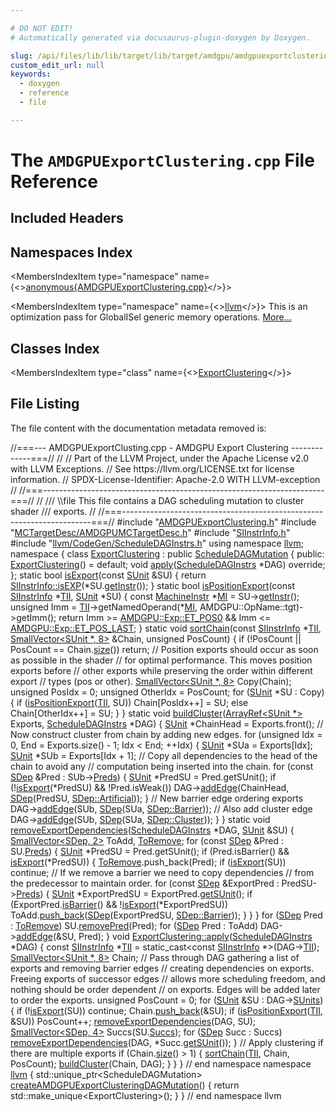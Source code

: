 ```yaml
---

# DO NOT EDIT!
# Automatically generated via docusaurus-plugin-doxygen by Doxygen.

slug: /api/files/lib/lib/target/lib/target/amdgpu/amdgpuexportclustering-cpp
custom_edit_url: null
keywords:
  - doxygen
  - reference
  - file

---
```





# The `AMDGPUExportClustering.cpp` File Reference

<DoxygenPage pluginConfig={pluginConfig}>



## Included Headers

<IncludesList>
<IncludesListItem
  filePath="AMDGPUExportClustering.h"
  permalink="/docs/api/files/lib/lib/target/lib/target/amdgpu/amdgpuexportclustering-h"
  isLocal="true" />
<IncludesListItem
  filePath="MCTargetDesc/AMDGPUMCTargetDesc.h"
  permalink="/docs/api/files/lib/lib/target/lib/target/amdgpu/lib/target/amdgpu/mctargetdesc/amdgpumctargetdesc-h"
  isLocal="true" />
<IncludesListItem
  filePath="SIInstrInfo.h"
  permalink="/docs/api/files/lib/lib/target/lib/target/amdgpu/siinstrinfo-h"
  isLocal="true" />
<IncludesListItem
  filePath="llvm/CodeGen/ScheduleDAGInstrs.h"
  permalink="/docs/api/files/include/include/llvm/include/llvm/codegen/scheduledaginstrs-h"
  isLocal="true" />
</IncludesList>

## Namespaces Index

<MembersIndex>

<MembersIndexItem
  type="namespace"
  name={<><a href="/docs/api/namespaces/anonymous-amdgpuexportclustering-cpp-">anonymous&#123;AMDGPUExportClustering.cpp&#125;</a></>}>
</MembersIndexItem>

<MembersIndexItem
  type="namespace"
  name={<><a href="/docs/api/namespaces/llvm">llvm</a></>}>
This is an optimization pass for GlobalISel generic memory operations. <a href="/docs/api/namespaces/llvm/#details">More...</a>
</MembersIndexItem>

</MembersIndex>

## Classes Index

<MembersIndex>

<MembersIndexItem
  type="class"
  name={<><a href="/docs/api/classes/anonymous-namespace-amdgpuexportclustering-cpp-/exportclustering">ExportClustering</a></>}>
</MembersIndexItem>

</MembersIndex>


## File Listing

The file content with the documentation metadata removed is:

<ProgramListing>

<Link id="l00001" /><CodeLine lineNumber="1"><Highlight kind="comment">//===--- AMDGPUExportClusting.cpp - AMDGPU Export Clustering  -------------===//</Highlight><Highlight kind="normal"></Highlight></CodeLine>
<Link id="l00002" /><CodeLine lineNumber="2"><Highlight kind="normal"></Highlight><Highlight kind="comment">//</Highlight><Highlight kind="normal"></Highlight></CodeLine>
<Link id="l00003" /><CodeLine lineNumber="3"><Highlight kind="normal"></Highlight><Highlight kind="comment">// Part of the LLVM Project, under the Apache License v2.0 with LLVM Exceptions.</Highlight><Highlight kind="normal"></Highlight></CodeLine>
<Link id="l00004" /><CodeLine lineNumber="4"><Highlight kind="normal"></Highlight><Highlight kind="comment">// See https://llvm.org/LICENSE.txt for license information.</Highlight><Highlight kind="normal"></Highlight></CodeLine>
<Link id="l00005" /><CodeLine lineNumber="5"><Highlight kind="normal"></Highlight><Highlight kind="comment">// SPDX-License-Identifier: Apache-2.0 WITH LLVM-exception</Highlight><Highlight kind="normal"></Highlight></CodeLine>
<Link id="l00006" /><CodeLine lineNumber="6"><Highlight kind="normal"></Highlight><Highlight kind="comment">//</Highlight><Highlight kind="normal"></Highlight></CodeLine>
<Link id="l00007" /><CodeLine lineNumber="7"><Highlight kind="normal"></Highlight><Highlight kind="comment">//===----------------------------------------------------------------------===//</Highlight><Highlight kind="normal"></Highlight></CodeLine>
<Link id="l00008" /><CodeLine lineNumber="8"><Highlight kind="normal"></Highlight><Highlight kind="comment">//</Highlight><Highlight kind="comment"></Highlight></CodeLine>
<Link id="l00009" /><CodeLine lineNumber="9"><Highlight kind="comment">/// \\file This file contains a DAG scheduling mutation to cluster shader</Highlight></CodeLine>
<Link id="l00010" /><CodeLine lineNumber="10"><Highlight kind="comment">///       exports.</Highlight><Highlight kind="normal"></Highlight></CodeLine>
<Link id="l00011" /><CodeLine lineNumber="11"><Highlight kind="normal"></Highlight><Highlight kind="comment">//</Highlight><Highlight kind="normal"></Highlight></CodeLine>
<Link id="l00012" /><CodeLine lineNumber="12"><Highlight kind="normal"></Highlight><Highlight kind="comment">//===----------------------------------------------------------------------===//</Highlight><Highlight kind="normal"></Highlight></CodeLine>
<Link id="l00013" /><CodeLine lineNumber="13"><Highlight kind="normal"></Highlight></CodeLine>
<Link id="l00014" /><CodeLine lineNumber="14"><Highlight kind="normal"></Highlight><Highlight kind="preprocessor">#include &quot;<a href="/docs/api/files/lib/lib/target/lib/target/amdgpu/amdgpuexportclustering-h">AMDGPUExportClustering.h</a>&quot;</Highlight><Highlight kind="normal"></Highlight></CodeLine>
<Link id="l00015" /><CodeLine lineNumber="15"><Highlight kind="normal"></Highlight><Highlight kind="preprocessor">#include &quot;<a href="/docs/api/files/lib/lib/target/lib/target/amdgpu/lib/target/amdgpu/mctargetdesc/amdgpumctargetdesc-h">MCTargetDesc/AMDGPUMCTargetDesc.h</a>&quot;</Highlight><Highlight kind="normal"></Highlight></CodeLine>
<Link id="l00016" /><CodeLine lineNumber="16"><Highlight kind="normal"></Highlight><Highlight kind="preprocessor">#include &quot;<a href="/docs/api/files/lib/lib/target/lib/target/amdgpu/siinstrinfo-h">SIInstrInfo.h</a>&quot;</Highlight><Highlight kind="normal"></Highlight></CodeLine>
<Link id="l00017" /><CodeLine lineNumber="17"><Highlight kind="normal"></Highlight><Highlight kind="preprocessor">#include &quot;<a href="/docs/api/files/include/include/llvm/include/llvm/codegen/scheduledaginstrs-h">llvm/CodeGen/ScheduleDAGInstrs.h</a>&quot;</Highlight><Highlight kind="normal"></Highlight></CodeLine>
<Link id="l00018" /><CodeLine lineNumber="18"><Highlight kind="normal"></Highlight></CodeLine>
<Link id="l00019" /><CodeLine lineNumber="19"><Highlight kind="normal"></Highlight><Highlight kind="keyword">using namespace </Highlight><Highlight kind="normal"><a href="/docs/api/namespaces/llvm">llvm</a>;</Highlight></CodeLine>
<Link id="l00020" /><CodeLine lineNumber="20"><Highlight kind="normal"></Highlight></CodeLine>
<Link id="l00021" /><CodeLine lineNumber="21" lineLink="/docs/api/namespaces/anonymous-amdgpuexportclustering-cpp-"><Highlight kind="normal"></Highlight><Highlight kind="keyword">namespace </Highlight><Highlight kind="normal">&#123;</Highlight></CodeLine>
<Link id="l00022" /><CodeLine lineNumber="22"><Highlight kind="normal"></Highlight></CodeLine>
<Link id="l00023" /><CodeLine lineNumber="23" lineLink="/docs/api/classes/anonymous-namespace-amdgpuexportclustering-cpp-/exportclustering"><Highlight kind="normal"></Highlight><Highlight kind="keyword">class </Highlight><Highlight kind="normal"><a href="/docs/api/classes/anonymous-namespace-amdgpuexportclustering-cpp-/exportclustering/#a86cc5e778a12b636429d8a12e32117da">ExportClustering</a> : </Highlight><Highlight kind="keyword">public</Highlight><Highlight kind="normal"> <a href="/docs/api/classes/llvm/scheduledagmutation">ScheduleDAGMutation</a> &#123;</Highlight></CodeLine>
<Link id="l00024" /><CodeLine lineNumber="24"><Highlight kind="normal"></Highlight><Highlight kind="keyword">public</Highlight><Highlight kind="normal">:</Highlight></CodeLine>
<Link id="l00025" /><CodeLine lineNumber="25" lineLink="/docs/api/classes/anonymous-namespace-amdgpuexportclustering-cpp-/exportclustering/#a86cc5e778a12b636429d8a12e32117da"><Highlight kind="normal">  <a href="/docs/api/classes/anonymous-namespace-amdgpuexportclustering-cpp-/exportclustering/#a86cc5e778a12b636429d8a12e32117da">ExportClustering</a>() = </Highlight><Highlight kind="keywordflow">default</Highlight><Highlight kind="normal">;</Highlight></CodeLine>
<Link id="l00026" /><CodeLine lineNumber="26"><Highlight kind="normal">  </Highlight><Highlight kind="keywordtype">void</Highlight><Highlight kind="normal"> <a href="/docs/api/classes/anonymous-namespace-amdgpuexportclustering-cpp-/exportclustering/#a3432dbdb86f0a5f40c9d3bcfd8633b28">apply</a>(<a href="/docs/api/classes/llvm/scheduledaginstrs">ScheduleDAGInstrs</a> &#42;DAG) </Highlight><Highlight kind="keyword">override</Highlight><Highlight kind="normal">;</Highlight></CodeLine>
<Link id="l00027" /><CodeLine lineNumber="27"><Highlight kind="normal">&#125;;</Highlight></CodeLine>
<Link id="l00028" /><CodeLine lineNumber="28"><Highlight kind="normal"></Highlight></CodeLine>
<Link id="l00029" /><CodeLine lineNumber="29" lineLink="/docs/api/namespaces/anonymous-amdgpuexportclustering-cpp-/#a0a4dd89f625a6f7a354c0a5994114d1a"><Highlight kind="normal"></Highlight><Highlight kind="keyword">static</Highlight><Highlight kind="normal"> </Highlight><Highlight kind="keywordtype">bool</Highlight><Highlight kind="normal"> <a href="/docs/api/namespaces/anonymous-amdgpuexportclustering-cpp-/#a0a4dd89f625a6f7a354c0a5994114d1a">isExport</a>(</Highlight><Highlight kind="keyword">const</Highlight><Highlight kind="normal"> <a href="/docs/api/classes/llvm/sunit">SUnit</a> &amp;SU) &#123;</Highlight></CodeLine>
<Link id="l00030" /><CodeLine lineNumber="30"><Highlight kind="normal">  </Highlight><Highlight kind="keywordflow">return</Highlight><Highlight kind="normal"> <a href="/docs/api/classes/llvm/siinstrinfo/#a2d40ab246e329190bbf36cd93fd88e83">SIInstrInfo::isEXP</a>(&#42;SU.<a href="/docs/api/classes/llvm/sunit/#afc98c2c5417cad1a90fc4fe241fe8ba4">getInstr</a>());</Highlight></CodeLine>
<Link id="l00031" /><CodeLine lineNumber="31"><Highlight kind="normal">&#125;</Highlight></CodeLine>
<Link id="l00032" /><CodeLine lineNumber="32"><Highlight kind="normal"></Highlight></CodeLine>
<Link id="l00033" /><CodeLine lineNumber="33" lineLink="/docs/api/namespaces/anonymous-amdgpuexportclustering-cpp-/#a50ac9b7a39c6896200c312ccd78206bc"><Highlight kind="normal"></Highlight><Highlight kind="keyword">static</Highlight><Highlight kind="normal"> </Highlight><Highlight kind="keywordtype">bool</Highlight><Highlight kind="normal"> <a href="/docs/api/namespaces/anonymous-amdgpuexportclustering-cpp-/#a50ac9b7a39c6896200c312ccd78206bc">isPositionExport</a>(</Highlight><Highlight kind="keyword">const</Highlight><Highlight kind="normal"> <a href="/docs/api/classes/llvm/siinstrinfo">SIInstrInfo</a> &#42;<a href="/docs/api/files/lib/lib/target/lib/target/hexagon/hexagoncopytocombine-cpp/#a1d40004718218dbdf06b496766299101">TII</a>, <a href="/docs/api/classes/llvm/sunit">SUnit</a> &#42;SU) &#123;</Highlight></CodeLine>
<Link id="l00034" /><CodeLine lineNumber="34"><Highlight kind="normal">  </Highlight><Highlight kind="keyword">const</Highlight><Highlight kind="normal"> <a href="/docs/api/classes/llvm/machineinstr">MachineInstr</a> &#42;<a href="/docs/api/files/lib/lib/codegen/lib/codegen/globalisel/irtranslator-cpp/#abe44dfdea65b4f7e11e0a608ab708b76">MI</a> = SU-&gt;<a href="/docs/api/classes/llvm/sunit/#afc98c2c5417cad1a90fc4fe241fe8ba4">getInstr</a>();</Highlight></CodeLine>
<Link id="l00035" /><CodeLine lineNumber="35"><Highlight kind="normal">  </Highlight><Highlight kind="keywordtype">unsigned</Highlight><Highlight kind="normal"> Imm = <a href="/docs/api/files/lib/lib/target/lib/target/hexagon/hexagoncopytocombine-cpp/#a1d40004718218dbdf06b496766299101">TII</a>-&gt;getNamedOperand(&#42;<a href="/docs/api/files/lib/lib/codegen/lib/codegen/globalisel/irtranslator-cpp/#abe44dfdea65b4f7e11e0a608ab708b76">MI</a>, AMDGPU::OpName::tgt)-&gt;getImm();</Highlight></CodeLine>
<Link id="l00036" /><CodeLine lineNumber="36"><Highlight kind="normal">  </Highlight><Highlight kind="keywordflow">return</Highlight><Highlight kind="normal"> Imm &gt;= <a href="/docs/api/namespaces/llvm/amdgpu/exp/#af7592dc94276d1958420bcfb414b6998a819e373068289857bb1cef7f5b320c11">AMDGPU::Exp::ET&#95;POS0</a> &amp;&amp; Imm &lt;= <a href="/docs/api/namespaces/llvm/amdgpu/exp/#af7592dc94276d1958420bcfb414b6998ac84234e8abdfe7d1a85fef7297734e49">AMDGPU::Exp::ET&#95;POS&#95;LAST</a>;</Highlight></CodeLine>
<Link id="l00037" /><CodeLine lineNumber="37"><Highlight kind="normal">&#125;</Highlight></CodeLine>
<Link id="l00038" /><CodeLine lineNumber="38"><Highlight kind="normal"></Highlight></CodeLine>
<Link id="l00039" /><CodeLine lineNumber="39" lineLink="/docs/api/namespaces/anonymous-amdgpuexportclustering-cpp-/#a2db51bd33669db1b6468d51dd5d6e215"><Highlight kind="normal"></Highlight><Highlight kind="keyword">static</Highlight><Highlight kind="normal"> </Highlight><Highlight kind="keywordtype">void</Highlight><Highlight kind="normal"> <a href="/docs/api/namespaces/anonymous-amdgpuexportclustering-cpp-/#a2db51bd33669db1b6468d51dd5d6e215">sortChain</a>(</Highlight><Highlight kind="keyword">const</Highlight><Highlight kind="normal"> <a href="/docs/api/classes/llvm/siinstrinfo">SIInstrInfo</a> &#42;<a href="/docs/api/files/lib/lib/target/lib/target/hexagon/hexagoncopytocombine-cpp/#a1d40004718218dbdf06b496766299101">TII</a>, <a href="/docs/api/classes/llvm/smallvector">SmallVector&lt;SUnit &#42;, 8&gt;</a> &amp;Chain,</Highlight></CodeLine>
<Link id="l00040" /><CodeLine lineNumber="40"><Highlight kind="normal">                      </Highlight><Highlight kind="keywordtype">unsigned</Highlight><Highlight kind="normal"> PosCount) &#123;</Highlight></CodeLine>
<Link id="l00041" /><CodeLine lineNumber="41"><Highlight kind="normal">  </Highlight><Highlight kind="keywordflow">if</Highlight><Highlight kind="normal"> (!PosCount || PosCount == Chain.<a href="/docs/api/classes/llvm/smallvectortemplatecommon/#a1c479a8c434377c2b8cb056bdfdfc201">size</a>())</Highlight></CodeLine>
<Link id="l00042" /><CodeLine lineNumber="42"><Highlight kind="normal">    </Highlight><Highlight kind="keywordflow">return</Highlight><Highlight kind="normal">;</Highlight></CodeLine>
<Link id="l00043" /><CodeLine lineNumber="43"><Highlight kind="normal"></Highlight></CodeLine>
<Link id="l00044" /><CodeLine lineNumber="44"><Highlight kind="normal">  </Highlight><Highlight kind="comment">// Position exports should occur as soon as possible in the shader</Highlight><Highlight kind="normal"></Highlight></CodeLine>
<Link id="l00045" /><CodeLine lineNumber="45"><Highlight kind="normal">  </Highlight><Highlight kind="comment">// for optimal performance.  This moves position exports before</Highlight><Highlight kind="normal"></Highlight></CodeLine>
<Link id="l00046" /><CodeLine lineNumber="46"><Highlight kind="normal">  </Highlight><Highlight kind="comment">// other exports while preserving the order within different export</Highlight><Highlight kind="normal"></Highlight></CodeLine>
<Link id="l00047" /><CodeLine lineNumber="47"><Highlight kind="normal">  </Highlight><Highlight kind="comment">// types (pos or other).</Highlight><Highlight kind="normal"></Highlight></CodeLine>
<Link id="l00048" /><CodeLine lineNumber="48"><Highlight kind="normal">  <a href="/docs/api/classes/llvm/smallvector">SmallVector&lt;SUnit &#42;, 8&gt;</a> Copy(Chain);</Highlight></CodeLine>
<Link id="l00049" /><CodeLine lineNumber="49"><Highlight kind="normal">  </Highlight><Highlight kind="keywordtype">unsigned</Highlight><Highlight kind="normal"> PosIdx = 0;</Highlight></CodeLine>
<Link id="l00050" /><CodeLine lineNumber="50"><Highlight kind="normal">  </Highlight><Highlight kind="keywordtype">unsigned</Highlight><Highlight kind="normal"> OtherIdx = PosCount;</Highlight></CodeLine>
<Link id="l00051" /><CodeLine lineNumber="51"><Highlight kind="normal">  </Highlight><Highlight kind="keywordflow">for</Highlight><Highlight kind="normal"> (<a href="/docs/api/classes/llvm/sunit">SUnit</a> &#42;SU : Copy) &#123;</Highlight></CodeLine>
<Link id="l00052" /><CodeLine lineNumber="52"><Highlight kind="normal">    </Highlight><Highlight kind="keywordflow">if</Highlight><Highlight kind="normal"> (<a href="/docs/api/namespaces/anonymous-amdgpuexportclustering-cpp-/#a50ac9b7a39c6896200c312ccd78206bc">isPositionExport</a>(<a href="/docs/api/files/lib/lib/target/lib/target/hexagon/hexagoncopytocombine-cpp/#a1d40004718218dbdf06b496766299101">TII</a>, SU))</Highlight></CodeLine>
<Link id="l00053" /><CodeLine lineNumber="53"><Highlight kind="normal">      Chain&#91;PosIdx++&#93; = SU;</Highlight></CodeLine>
<Link id="l00054" /><CodeLine lineNumber="54"><Highlight kind="normal">    </Highlight><Highlight kind="keywordflow">else</Highlight><Highlight kind="normal"></Highlight></CodeLine>
<Link id="l00055" /><CodeLine lineNumber="55"><Highlight kind="normal">      Chain&#91;OtherIdx++&#93; = SU;</Highlight></CodeLine>
<Link id="l00056" /><CodeLine lineNumber="56"><Highlight kind="normal">  &#125;</Highlight></CodeLine>
<Link id="l00057" /><CodeLine lineNumber="57"><Highlight kind="normal">&#125;</Highlight></CodeLine>
<Link id="l00058" /><CodeLine lineNumber="58"><Highlight kind="normal"></Highlight></CodeLine>
<Link id="l00059" /><CodeLine lineNumber="59" lineLink="/docs/api/namespaces/anonymous-amdgpuexportclustering-cpp-/#a07b42c1e90cefebe812ba65deb791e95"><Highlight kind="normal"></Highlight><Highlight kind="keyword">static</Highlight><Highlight kind="normal"> </Highlight><Highlight kind="keywordtype">void</Highlight><Highlight kind="normal"> <a href="/docs/api/namespaces/anonymous-amdgpuexportclustering-cpp-/#a07b42c1e90cefebe812ba65deb791e95">buildCluster</a>(<a href="/docs/api/classes/llvm/arrayref">ArrayRef&lt;SUnit &#42;&gt;</a> Exports, <a href="/docs/api/classes/llvm/scheduledaginstrs">ScheduleDAGInstrs</a> &#42;DAG) &#123;</Highlight></CodeLine>
<Link id="l00060" /><CodeLine lineNumber="60"><Highlight kind="normal">  <a href="/docs/api/classes/llvm/sunit">SUnit</a> &#42;ChainHead = Exports.front();</Highlight></CodeLine>
<Link id="l00061" /><CodeLine lineNumber="61"><Highlight kind="normal"></Highlight></CodeLine>
<Link id="l00062" /><CodeLine lineNumber="62"><Highlight kind="normal">  </Highlight><Highlight kind="comment">// Now construct cluster from chain by adding new edges.</Highlight><Highlight kind="normal"></Highlight></CodeLine>
<Link id="l00063" /><CodeLine lineNumber="63"><Highlight kind="normal">  </Highlight><Highlight kind="keywordflow">for</Highlight><Highlight kind="normal"> (</Highlight><Highlight kind="keywordtype">unsigned</Highlight><Highlight kind="normal"> Idx = 0, End = Exports.size() - 1; Idx &lt; End; ++Idx) &#123;</Highlight></CodeLine>
<Link id="l00064" /><CodeLine lineNumber="64"><Highlight kind="normal">    <a href="/docs/api/classes/llvm/sunit">SUnit</a> &#42;SUa = Exports&#91;Idx&#93;;</Highlight></CodeLine>
<Link id="l00065" /><CodeLine lineNumber="65"><Highlight kind="normal">    <a href="/docs/api/classes/llvm/sunit">SUnit</a> &#42;SUb = Exports&#91;Idx + 1&#93;;</Highlight></CodeLine>
<Link id="l00066" /><CodeLine lineNumber="66"><Highlight kind="normal"></Highlight></CodeLine>
<Link id="l00067" /><CodeLine lineNumber="67"><Highlight kind="normal">    </Highlight><Highlight kind="comment">// Copy all dependencies to the head of the chain to avoid any</Highlight><Highlight kind="normal"></Highlight></CodeLine>
<Link id="l00068" /><CodeLine lineNumber="68"><Highlight kind="normal">    </Highlight><Highlight kind="comment">// computation being inserted into the chain.</Highlight><Highlight kind="normal"></Highlight></CodeLine>
<Link id="l00069" /><CodeLine lineNumber="69"><Highlight kind="normal">    </Highlight><Highlight kind="keywordflow">for</Highlight><Highlight kind="normal"> (</Highlight><Highlight kind="keyword">const</Highlight><Highlight kind="normal"> <a href="/docs/api/classes/llvm/sdep">SDep</a> &amp;Pred : SUb-&gt;<a href="/docs/api/classes/llvm/sunit/#ae2b43854b542de66eec6475adc48f56c">Preds</a>) &#123;</Highlight></CodeLine>
<Link id="l00070" /><CodeLine lineNumber="70"><Highlight kind="normal">      <a href="/docs/api/classes/llvm/sunit">SUnit</a> &#42;PredSU = Pred.getSUnit();</Highlight></CodeLine>
<Link id="l00071" /><CodeLine lineNumber="71"><Highlight kind="normal">      </Highlight><Highlight kind="keywordflow">if</Highlight><Highlight kind="normal"> (!<a href="/docs/api/namespaces/anonymous-amdgpuexportclustering-cpp-/#a0a4dd89f625a6f7a354c0a5994114d1a">isExport</a>(&#42;PredSU) &amp;&amp; !Pred.isWeak())</Highlight></CodeLine>
<Link id="l00072" /><CodeLine lineNumber="72"><Highlight kind="normal">        DAG-&gt;<a href="/docs/api/classes/llvm/scheduledaginstrs/#a86bfa4838cb7e42648615d27c94c8017">addEdge</a>(ChainHead, <a href="/docs/api/classes/llvm/sdep">SDep</a>(PredSU, <a href="/docs/api/classes/llvm/sdep/#a551060cb0333d9d0cfdacd2576d817b9a8afafe9e6f4c2fb9744242a6b369a0f1">SDep::Artificial</a>));</Highlight></CodeLine>
<Link id="l00073" /><CodeLine lineNumber="73"><Highlight kind="normal">    &#125;</Highlight></CodeLine>
<Link id="l00074" /><CodeLine lineNumber="74"><Highlight kind="normal"></Highlight></CodeLine>
<Link id="l00075" /><CodeLine lineNumber="75"><Highlight kind="normal">    </Highlight><Highlight kind="comment">// New barrier edge ordering exports</Highlight><Highlight kind="normal"></Highlight></CodeLine>
<Link id="l00076" /><CodeLine lineNumber="76"><Highlight kind="normal">    DAG-&gt;<a href="/docs/api/classes/llvm/scheduledaginstrs/#a86bfa4838cb7e42648615d27c94c8017">addEdge</a>(SUb, <a href="/docs/api/classes/llvm/sdep">SDep</a>(SUa, <a href="/docs/api/classes/llvm/sdep/#a551060cb0333d9d0cfdacd2576d817b9a3d026b42ef4cc00c58dd954b3c5eda65">SDep::Barrier</a>));</Highlight></CodeLine>
<Link id="l00077" /><CodeLine lineNumber="77"><Highlight kind="normal">    </Highlight><Highlight kind="comment">// Also add cluster edge</Highlight><Highlight kind="normal"></Highlight></CodeLine>
<Link id="l00078" /><CodeLine lineNumber="78"><Highlight kind="normal">    DAG-&gt;<a href="/docs/api/classes/llvm/scheduledaginstrs/#a86bfa4838cb7e42648615d27c94c8017">addEdge</a>(SUb, <a href="/docs/api/classes/llvm/sdep">SDep</a>(SUa, <a href="/docs/api/classes/llvm/sdep/#a551060cb0333d9d0cfdacd2576d817b9a04d28e273cd30fa75243240b15d08352">SDep::Cluster</a>));</Highlight></CodeLine>
<Link id="l00079" /><CodeLine lineNumber="79"><Highlight kind="normal">  &#125;</Highlight></CodeLine>
<Link id="l00080" /><CodeLine lineNumber="80"><Highlight kind="normal">&#125;</Highlight></CodeLine>
<Link id="l00081" /><CodeLine lineNumber="81"><Highlight kind="normal"></Highlight></CodeLine>
<Link id="l00082" /><CodeLine lineNumber="82" lineLink="/docs/api/namespaces/anonymous-amdgpuexportclustering-cpp-/#ac88025eb8866478014f41b34cd29b593"><Highlight kind="normal"></Highlight><Highlight kind="keyword">static</Highlight><Highlight kind="normal"> </Highlight><Highlight kind="keywordtype">void</Highlight><Highlight kind="normal"> <a href="/docs/api/namespaces/anonymous-amdgpuexportclustering-cpp-/#ac88025eb8866478014f41b34cd29b593">removeExportDependencies</a>(<a href="/docs/api/classes/llvm/scheduledaginstrs">ScheduleDAGInstrs</a> &#42;DAG, <a href="/docs/api/classes/llvm/sunit">SUnit</a> &amp;SU) &#123;</Highlight></CodeLine>
<Link id="l00083" /><CodeLine lineNumber="83"><Highlight kind="normal">  <a href="/docs/api/classes/llvm/smallvector">SmallVector&lt;SDep, 2&gt;</a> ToAdd, <a href="/docs/api/files/lib/lib/target/lib/target/arm/armlowoverheadloops-cpp/#a3bf42baf773b375802538951c88d8e12">ToRemove</a>;</Highlight></CodeLine>
<Link id="l00084" /><CodeLine lineNumber="84"><Highlight kind="normal"></Highlight></CodeLine>
<Link id="l00085" /><CodeLine lineNumber="85"><Highlight kind="normal">  </Highlight><Highlight kind="keywordflow">for</Highlight><Highlight kind="normal"> (</Highlight><Highlight kind="keyword">const</Highlight><Highlight kind="normal"> <a href="/docs/api/classes/llvm/sdep">SDep</a> &amp;Pred : SU.<a href="/docs/api/classes/llvm/sunit/#ae2b43854b542de66eec6475adc48f56c">Preds</a>) &#123;</Highlight></CodeLine>
<Link id="l00086" /><CodeLine lineNumber="86"><Highlight kind="normal">    <a href="/docs/api/classes/llvm/sunit">SUnit</a> &#42;PredSU = Pred.getSUnit();</Highlight></CodeLine>
<Link id="l00087" /><CodeLine lineNumber="87"><Highlight kind="normal">    </Highlight><Highlight kind="keywordflow">if</Highlight><Highlight kind="normal"> (Pred.isBarrier() &amp;&amp; <a href="/docs/api/namespaces/anonymous-amdgpuexportclustering-cpp-/#a0a4dd89f625a6f7a354c0a5994114d1a">isExport</a>(&#42;PredSU)) &#123;</Highlight></CodeLine>
<Link id="l00088" /><CodeLine lineNumber="88"><Highlight kind="normal">      <a href="/docs/api/files/lib/lib/target/lib/target/arm/armlowoverheadloops-cpp/#a3bf42baf773b375802538951c88d8e12">ToRemove</a>.push&#95;back(Pred);</Highlight></CodeLine>
<Link id="l00089" /><CodeLine lineNumber="89"><Highlight kind="normal">      </Highlight><Highlight kind="keywordflow">if</Highlight><Highlight kind="normal"> (<a href="/docs/api/namespaces/anonymous-amdgpuexportclustering-cpp-/#a0a4dd89f625a6f7a354c0a5994114d1a">isExport</a>(SU))</Highlight></CodeLine>
<Link id="l00090" /><CodeLine lineNumber="90"><Highlight kind="normal">        </Highlight><Highlight kind="keywordflow">continue</Highlight><Highlight kind="normal">;</Highlight></CodeLine>
<Link id="l00091" /><CodeLine lineNumber="91"><Highlight kind="normal"></Highlight></CodeLine>
<Link id="l00092" /><CodeLine lineNumber="92"><Highlight kind="normal">      </Highlight><Highlight kind="comment">// If we remove a barrier we need to copy dependencies</Highlight><Highlight kind="normal"></Highlight></CodeLine>
<Link id="l00093" /><CodeLine lineNumber="93"><Highlight kind="normal">      </Highlight><Highlight kind="comment">// from the predecessor to maintain order.</Highlight><Highlight kind="normal"></Highlight></CodeLine>
<Link id="l00094" /><CodeLine lineNumber="94"><Highlight kind="normal">      </Highlight><Highlight kind="keywordflow">for</Highlight><Highlight kind="normal"> (</Highlight><Highlight kind="keyword">const</Highlight><Highlight kind="normal"> <a href="/docs/api/classes/llvm/sdep">SDep</a> &amp;ExportPred : PredSU-&gt;<a href="/docs/api/classes/llvm/sunit/#ae2b43854b542de66eec6475adc48f56c">Preds</a>) &#123;</Highlight></CodeLine>
<Link id="l00095" /><CodeLine lineNumber="95"><Highlight kind="normal">        <a href="/docs/api/classes/llvm/sunit">SUnit</a> &#42;ExportPredSU = ExportPred.<a href="/docs/api/classes/llvm/sdep/#a03a2dc5f9f321a2ce28f5c641dfe5455">getSUnit</a>();</Highlight></CodeLine>
<Link id="l00096" /><CodeLine lineNumber="96"><Highlight kind="normal">        </Highlight><Highlight kind="keywordflow">if</Highlight><Highlight kind="normal"> (ExportPred.<a href="/docs/api/classes/llvm/sdep/#af5c4f1ea353d427a527f548d6bae4593">isBarrier</a>() &amp;&amp; !<a href="/docs/api/namespaces/anonymous-amdgpuexportclustering-cpp-/#a0a4dd89f625a6f7a354c0a5994114d1a">isExport</a>(&#42;ExportPredSU))</Highlight></CodeLine>
<Link id="l00097" /><CodeLine lineNumber="97"><Highlight kind="normal">          ToAdd.<a href="/docs/api/classes/llvm/smallvectortemplatebase/#af42bfbc067df27c19ee2fc859df58799">push&#95;back</a>(<a href="/docs/api/classes/llvm/sdep">SDep</a>(ExportPredSU, <a href="/docs/api/classes/llvm/sdep/#a551060cb0333d9d0cfdacd2576d817b9a3d026b42ef4cc00c58dd954b3c5eda65">SDep::Barrier</a>));</Highlight></CodeLine>
<Link id="l00098" /><CodeLine lineNumber="98"><Highlight kind="normal">      &#125;</Highlight></CodeLine>
<Link id="l00099" /><CodeLine lineNumber="99"><Highlight kind="normal">    &#125;</Highlight></CodeLine>
<Link id="l00100" /><CodeLine lineNumber="100"><Highlight kind="normal">  &#125;</Highlight></CodeLine>
<Link id="l00101" /><CodeLine lineNumber="101"><Highlight kind="normal"></Highlight></CodeLine>
<Link id="l00102" /><CodeLine lineNumber="102"><Highlight kind="normal">  </Highlight><Highlight kind="keywordflow">for</Highlight><Highlight kind="normal"> (<a href="/docs/api/classes/llvm/sdep">SDep</a> Pred : <a href="/docs/api/files/lib/lib/target/lib/target/arm/armlowoverheadloops-cpp/#a3bf42baf773b375802538951c88d8e12">ToRemove</a>)</Highlight></CodeLine>
<Link id="l00103" /><CodeLine lineNumber="103"><Highlight kind="normal">    SU.<a href="/docs/api/classes/llvm/sunit/#a6d3233165db1e6be5c44060cd4a95461">removePred</a>(Pred);</Highlight></CodeLine>
<Link id="l00104" /><CodeLine lineNumber="104"><Highlight kind="normal">  </Highlight><Highlight kind="keywordflow">for</Highlight><Highlight kind="normal"> (<a href="/docs/api/classes/llvm/sdep">SDep</a> Pred : ToAdd)</Highlight></CodeLine>
<Link id="l00105" /><CodeLine lineNumber="105"><Highlight kind="normal">    DAG-&gt;<a href="/docs/api/classes/llvm/scheduledaginstrs/#a86bfa4838cb7e42648615d27c94c8017">addEdge</a>(&amp;SU, Pred);</Highlight></CodeLine>
<Link id="l00106" /><CodeLine lineNumber="106"><Highlight kind="normal">&#125;</Highlight></CodeLine>
<Link id="l00107" /><CodeLine lineNumber="107"><Highlight kind="normal"></Highlight></CodeLine>
<Link id="l00108" /><CodeLine lineNumber="108" lineLink="/docs/api/classes/anonymous-namespace-amdgpuexportclustering-cpp-/exportclustering/#a3432dbdb86f0a5f40c9d3bcfd8633b28"><Highlight kind="normal"></Highlight><Highlight kind="keywordtype">void</Highlight><Highlight kind="normal"> <a href="/docs/api/classes/anonymous-namespace-amdgpuexportclustering-cpp-/exportclustering/#a3432dbdb86f0a5f40c9d3bcfd8633b28">ExportClustering::apply</a>(<a href="/docs/api/classes/llvm/scheduledaginstrs">ScheduleDAGInstrs</a> &#42;DAG) &#123;</Highlight></CodeLine>
<Link id="l00109" /><CodeLine lineNumber="109"><Highlight kind="normal">  </Highlight><Highlight kind="keyword">const</Highlight><Highlight kind="normal"> <a href="/docs/api/classes/llvm/siinstrinfo">SIInstrInfo</a> &#42;<a href="/docs/api/files/lib/lib/target/lib/target/hexagon/hexagoncopytocombine-cpp/#a1d40004718218dbdf06b496766299101">TII</a> = </Highlight><Highlight kind="keyword">static&#95;cast&lt;</Highlight><Highlight kind="keyword">const </Highlight><Highlight kind="normal"><a href="/docs/api/classes/llvm/siinstrinfo">SIInstrInfo</a> &#42;</Highlight><Highlight kind="keyword">&gt;</Highlight><Highlight kind="normal">(DAG-&gt;<a href="/docs/api/classes/llvm/scheduledag/#a348590624c488b04d0f9e227e6c3960e">TII</a>);</Highlight></CodeLine>
<Link id="l00110" /><CodeLine lineNumber="110"><Highlight kind="normal"></Highlight></CodeLine>
<Link id="l00111" /><CodeLine lineNumber="111"><Highlight kind="normal">  <a href="/docs/api/classes/llvm/smallvector">SmallVector&lt;SUnit &#42;, 8&gt;</a> Chain;</Highlight></CodeLine>
<Link id="l00112" /><CodeLine lineNumber="112"><Highlight kind="normal"></Highlight></CodeLine>
<Link id="l00113" /><CodeLine lineNumber="113"><Highlight kind="normal">  </Highlight><Highlight kind="comment">// Pass through DAG gathering a list of exports and removing barrier edges</Highlight><Highlight kind="normal"></Highlight></CodeLine>
<Link id="l00114" /><CodeLine lineNumber="114"><Highlight kind="normal">  </Highlight><Highlight kind="comment">// creating dependencies on exports. Freeing exports of successor edges</Highlight><Highlight kind="normal"></Highlight></CodeLine>
<Link id="l00115" /><CodeLine lineNumber="115"><Highlight kind="normal">  </Highlight><Highlight kind="comment">// allows more scheduling freedom, and nothing should be order dependent</Highlight><Highlight kind="normal"></Highlight></CodeLine>
<Link id="l00116" /><CodeLine lineNumber="116"><Highlight kind="normal">  </Highlight><Highlight kind="comment">// on exports.  Edges will be added later to order the exports.</Highlight><Highlight kind="normal"></Highlight></CodeLine>
<Link id="l00117" /><CodeLine lineNumber="117"><Highlight kind="normal">  </Highlight><Highlight kind="keywordtype">unsigned</Highlight><Highlight kind="normal"> PosCount = 0;</Highlight></CodeLine>
<Link id="l00118" /><CodeLine lineNumber="118"><Highlight kind="normal">  </Highlight><Highlight kind="keywordflow">for</Highlight><Highlight kind="normal"> (<a href="/docs/api/classes/llvm/sunit">SUnit</a> &amp;SU : DAG-&gt;<a href="/docs/api/classes/llvm/scheduledag/#a3d5aacd5fc7d6a739ce913974ed1e53d">SUnits</a>) &#123;</Highlight></CodeLine>
<Link id="l00119" /><CodeLine lineNumber="119"><Highlight kind="normal">    </Highlight><Highlight kind="keywordflow">if</Highlight><Highlight kind="normal"> (!<a href="/docs/api/namespaces/anonymous-amdgpuexportclustering-cpp-/#a0a4dd89f625a6f7a354c0a5994114d1a">isExport</a>(SU))</Highlight></CodeLine>
<Link id="l00120" /><CodeLine lineNumber="120"><Highlight kind="normal">      </Highlight><Highlight kind="keywordflow">continue</Highlight><Highlight kind="normal">;</Highlight></CodeLine>
<Link id="l00121" /><CodeLine lineNumber="121"><Highlight kind="normal"></Highlight></CodeLine>
<Link id="l00122" /><CodeLine lineNumber="122"><Highlight kind="normal">    Chain.<a href="/docs/api/classes/llvm/smallvectortemplatebase/#af42bfbc067df27c19ee2fc859df58799">push&#95;back</a>(&amp;SU);</Highlight></CodeLine>
<Link id="l00123" /><CodeLine lineNumber="123"><Highlight kind="normal">    </Highlight><Highlight kind="keywordflow">if</Highlight><Highlight kind="normal"> (<a href="/docs/api/namespaces/anonymous-amdgpuexportclustering-cpp-/#a50ac9b7a39c6896200c312ccd78206bc">isPositionExport</a>(<a href="/docs/api/files/lib/lib/target/lib/target/hexagon/hexagoncopytocombine-cpp/#a1d40004718218dbdf06b496766299101">TII</a>, &amp;SU))</Highlight></CodeLine>
<Link id="l00124" /><CodeLine lineNumber="124"><Highlight kind="normal">      PosCount++;</Highlight></CodeLine>
<Link id="l00125" /><CodeLine lineNumber="125"><Highlight kind="normal"></Highlight></CodeLine>
<Link id="l00126" /><CodeLine lineNumber="126"><Highlight kind="normal">    <a href="/docs/api/namespaces/anonymous-amdgpuexportclustering-cpp-/#ac88025eb8866478014f41b34cd29b593">removeExportDependencies</a>(DAG, SU);</Highlight></CodeLine>
<Link id="l00127" /><CodeLine lineNumber="127"><Highlight kind="normal"></Highlight></CodeLine>
<Link id="l00128" /><CodeLine lineNumber="128"><Highlight kind="normal">    <a href="/docs/api/classes/llvm/smallvector">SmallVector&lt;SDep, 4&gt;</a> Succs(SU.<a href="/docs/api/classes/llvm/sunit/#aab4a86c51e6b126c9c6ef58dbb574431">Succs</a>);</Highlight></CodeLine>
<Link id="l00129" /><CodeLine lineNumber="129"><Highlight kind="normal">    </Highlight><Highlight kind="keywordflow">for</Highlight><Highlight kind="normal"> (<a href="/docs/api/classes/llvm/sdep">SDep</a> Succ : Succs)</Highlight></CodeLine>
<Link id="l00130" /><CodeLine lineNumber="130"><Highlight kind="normal">      <a href="/docs/api/namespaces/anonymous-amdgpuexportclustering-cpp-/#ac88025eb8866478014f41b34cd29b593">removeExportDependencies</a>(DAG, &#42;Succ.<a href="/docs/api/classes/llvm/scheduledaginstrs/#ab75cd37a7a0319d5a4c77189cca106ec">getSUnit</a>());</Highlight></CodeLine>
<Link id="l00131" /><CodeLine lineNumber="131"><Highlight kind="normal">  &#125;</Highlight></CodeLine>
<Link id="l00132" /><CodeLine lineNumber="132"><Highlight kind="normal"></Highlight></CodeLine>
<Link id="l00133" /><CodeLine lineNumber="133"><Highlight kind="normal">  </Highlight><Highlight kind="comment">// Apply clustering if there are multiple exports</Highlight><Highlight kind="normal"></Highlight></CodeLine>
<Link id="l00134" /><CodeLine lineNumber="134"><Highlight kind="normal">  </Highlight><Highlight kind="keywordflow">if</Highlight><Highlight kind="normal"> (Chain.<a href="/docs/api/classes/llvm/smallvectortemplatecommon/#a1c479a8c434377c2b8cb056bdfdfc201">size</a>() &gt; 1) &#123;</Highlight></CodeLine>
<Link id="l00135" /><CodeLine lineNumber="135"><Highlight kind="normal">    <a href="/docs/api/namespaces/anonymous-amdgpuexportclustering-cpp-/#a2db51bd33669db1b6468d51dd5d6e215">sortChain</a>(<a href="/docs/api/files/lib/lib/target/lib/target/hexagon/hexagoncopytocombine-cpp/#a1d40004718218dbdf06b496766299101">TII</a>, Chain, PosCount);</Highlight></CodeLine>
<Link id="l00136" /><CodeLine lineNumber="136"><Highlight kind="normal">    <a href="/docs/api/namespaces/anonymous-amdgpuexportclustering-cpp-/#a07b42c1e90cefebe812ba65deb791e95">buildCluster</a>(Chain, DAG);</Highlight></CodeLine>
<Link id="l00137" /><CodeLine lineNumber="137"><Highlight kind="normal">  &#125;</Highlight></CodeLine>
<Link id="l00138" /><CodeLine lineNumber="138"><Highlight kind="normal">&#125;</Highlight></CodeLine>
<Link id="l00139" /><CodeLine lineNumber="139"><Highlight kind="normal"></Highlight></CodeLine>
<Link id="l00140" /><CodeLine lineNumber="140"><Highlight kind="normal">&#125; </Highlight><Highlight kind="comment">// end namespace</Highlight><Highlight kind="normal"></Highlight></CodeLine>
<Link id="l00141" /><CodeLine lineNumber="141"><Highlight kind="normal"></Highlight></CodeLine>
<Link id="l00142" /><CodeLine lineNumber="142"><Highlight kind="normal"></Highlight><Highlight kind="keyword">namespace </Highlight><Highlight kind="normal"><a href="/docs/api/namespaces/llvm">llvm</a> &#123;</Highlight></CodeLine>
<Link id="l00143" /><CodeLine lineNumber="143"><Highlight kind="normal"></Highlight></CodeLine>
<Link id="l00144" /><CodeLine lineNumber="144" lineLink="/docs/api/namespaces/llvm/#aee9564e964029d9c48bcd2fb0ef9d427"><Highlight kind="normal">std::unique&#95;ptr&lt;ScheduleDAGMutation&gt; <a href="/docs/api/namespaces/llvm/#aee9564e964029d9c48bcd2fb0ef9d427">createAMDGPUExportClusteringDAGMutation</a>() &#123;</Highlight></CodeLine>
<Link id="l00145" /><CodeLine lineNumber="145"><Highlight kind="normal">  </Highlight><Highlight kind="keywordflow">return</Highlight><Highlight kind="normal"> std::make&#95;unique&lt;ExportClustering&gt;();</Highlight></CodeLine>
<Link id="l00146" /><CodeLine lineNumber="146"><Highlight kind="normal">&#125;</Highlight></CodeLine>
<Link id="l00147" /><CodeLine lineNumber="147"><Highlight kind="normal"></Highlight></CodeLine>
<Link id="l00148" /><CodeLine lineNumber="148"><Highlight kind="normal">&#125; </Highlight><Highlight kind="comment">// end namespace llvm</Highlight><Highlight kind="normal"></Highlight></CodeLine>

</ProgramListing>

</DoxygenPage>
